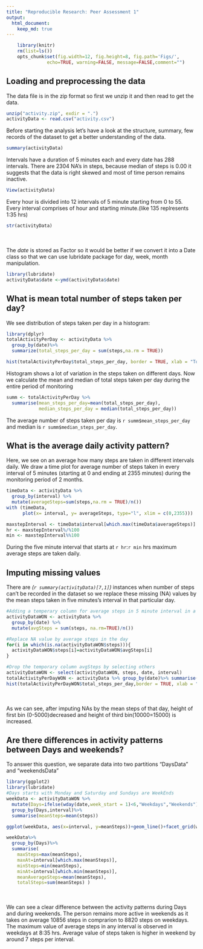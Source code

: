 ```yaml
---
title: "Reproducible Research: Peer Assessment 1"
output: 
  html_document:
    keep_md: true
---
```


```r
    library(knitr)
    rm(list=ls())
    opts_chunk$set(fig.width=12, fig.height=8, fig.path='Figs/',
               echo=TRUE, warning=FALSE, message=FALSE,comment="")
```

## Loading and preprocessing the data

The data file is in the zip format so first we unzip it and then read to get the data.

```r
unzip("activity.zip", exdir = ".")
activityData <- read.csv("activity.csv")
```

Before starting the analysis let's have a look at the structure, summary, few records of the dataset to get a better understanding of the data.


```r
summary(activityData)
```
Intervals have a duration of 5 minutes each and every date has 288 intervals. There are 2304 NA's in steps, because median of steps is 0.00 it suggests that the data is right skewed and most of time person remains inactive.

```r
View(activityData)
```
Every hour is divided into 12 intervals of 5 minute starting from 0 to 55. Every interval comprises of hour and starting minute.(like 135 replresents 1:35 hrs)

```r
str(activityData)
```
<br></br>
The *date* is stored as Factor so it would be better if we convert it into a Date class so that we can use lubridate package for day, week, month manipulation.

```r
library(lubridate)
activityData$date <-ymd(activityData$date) 
```

## What is mean total number of steps taken per day?

We see distribution of steps taken per day in a histogram:

```r

library(dplyr)
totalActivityPerDay <- activityData %>% 
  group_by(date)%>% 
  summarize(total_steps_per_day = sum(steps,na.rm = TRUE))

hist(totalActivityPerDay$total_steps_per_day, border = TRUE, xlab = "Total steps per day",ylab = "Number Of days", main="Histogram Of Total Steps Per Day")
```
Histogram shows a lot of variation in the steps taken on different days. 
Now we calculate the mean and median of total steps taken per day during the entire period of monitoring

```r
summ <- totalActivityPerDay %>% 
  summarise(mean_steps_per_day=mean(total_steps_per_day),
            median_steps_per_day = median(total_steps_per_day))

```
The average number of steps taken per day is `r summ$mean_steps_per_day` and median is `r summ$median_steps_per_day`. 

## What is the average daily activity pattern?

Here, we see on an average how many steps are taken in different intervals daily. We draw a time plot for average number of steps taken in every interval of 5 minutes (starting at 0 and  ending at 2355 minutes) during the monitoring period of 2 months.  

```r
timeData <- activityData %>%
  group_by(interval) %>%
  mutate(averageSteps=sum(steps,na.rm = TRUE)/n())
with (timeData, 
      plot(x= interval, y= averageSteps, type="l", xlim = c(0,2355)))

maxstepInterval <- timeData$interval[which.max(timeData$averageSteps)] 
hr <- maxstepInterval%/%100
min <- maxstepInterval%%100
```
During the five minute interval that starts at `r hr`:`r min` hrs maximum average steps are taken daily.  

## Imputing missing values
There are *(`r summary(activityData)[7,1]`)* instances when number of steps can't be recorded in the dataset so we replace these missing (NA) values by the mean steps taken in five minutes's interval in that particular day. 

```r

#Adding a temperary column for average steps in 5 minute interval in a day
activityDataWON <- activityData %>%
  group_by(date) %>%
  mutate(avgSteps = sum(steps, na.rm=TRUE)/n())

#Replace NA value by average steps in the day 
for(i in which(is.na(activityDataWON$steps))){
  activityDataWON$steps[i]=activityDataWON$avgSteps[i]
}

#Drop the temporary column avgSteps by selecting others 
activityDataWON <- select(activityDataWON, steps, date, interval)
totalActivityPerDayWON <- activityData %>% group_by(date)%>% summarise(total_steps_per_day=sum(steps))
hist(totalActivityPerDayWON$total_steps_per_day,border = TRUE, xlab = "Total steps per day",ylab = "Number Of days", main="Histogram Of Total Steps Per Day After Removing NAs")
```
<br></br> As we can see, after imputing NAs by the mean steps of that day, height of first bin (0-5000)decreased and  height of third bin(10000=15000) is increased. 

## Are there differences in activity patterns between Days and weekends?

To answer this question, we separate data into two partitions "DaysData" and "weekendsData"
```r
library(ggplot2)
library(lubridate)
#Days starts with Monday and Saturday and Sundays are WeekEnds
weekData <- activityDataWON %>%
  mutate(Days=ifelse(wday(date,week_start = 1)<6,"Weekdays","Weekends"))%>%
  group_by(Days,interval)%>% 
  summarise(meanSteps=mean(steps))

ggplot(weekData, aes(x=interval, y=meanSteps))+geom_line()+facet_grid(weekData$Days~.)
```

```r
weekData%>% 
  group_by(Days)%>% 
  summarise(
    maxSteps=max(meanSteps),
    maxAt=interval[which.max(meanSteps)],
    minSteps=min(meanSteps),
    minAt=interval[which.min(meanSteps)],
    meanAverageSteps=mean(meanSteps),
    totalSteps=sum(meanSteps) )
```
<br></br> We can see a clear difference between the activity patterns during Days and during weekends. 
The person remains more active in weekends as it takes on average 10856 steps in comprarion to 8820 steps on weekdays. The maximum value of average steps in any interval is observed in weekdays at 8:35 hrs. Average value of steps taken is higher in weekend by around 7 steps per interval. 